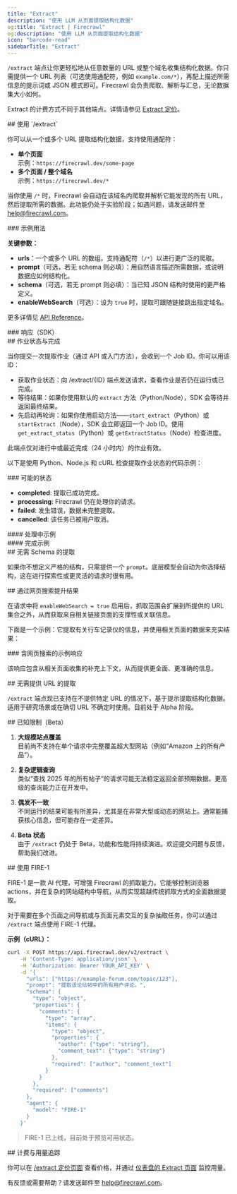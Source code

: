 ```yaml
---
title: "Extract"
description: "使用 LLM 从页面提取结构化数据"
og:title: "Extract | Firecrawl"
og:description: "使用 LLM 从页面提取结构化数据"
icon: "barcode-read"
sidebarTitle: "Extract"
---
```



`/extract` 端点让你更轻松地从任意数量的 URL 或整个域名收集结构化数据。你只需提供一个 URL 列表（可选使用通配符，例如 `example.com/*`），再配上描述所需信息的提示词或 JSON 模式即可。Firecrawl 会负责爬取、解析与汇总，无论数据集大小如何。

<Info>Extract 的计费方式不同于其他端点。详情请参见 [Extract 定价](https://www.firecrawl.dev/extract#pricing)。</Info>


<div id="using-extract">
  ## 使用 `/extract`
</div>

你可以从一个或多个 URL 提取结构化数据，支持使用通配符：

- **单个页面**  
  示例：`https://firecrawl.dev/some-page`
- **多个页面 / 整个域名**  
  示例：`https://firecrawl.dev/*`

当你使用 `/*` 时，Firecrawl 会自动在该域名内爬取并解析它能发现的所有 URL，然后提取所需的数据。此功能仍处于实验阶段；如遇问题，请发送邮件至 [help@firecrawl.com](mailto:help@firecrawl.com)。

<div id="example-usage">
  ### 示例用法
</div>

<CodeGroup>

<ExtractPython />
<ExtractNode />
<ExtractCURL />

</CodeGroup>

**关键参数：**

- **urls**：一个或多个 URL 的数组。支持通配符（`/*`）以进行更广泛的爬取。
- **prompt**（可选，若无 schema 则必填）：用自然语言描述所需数据，或说明数据应如何结构化。
- **schema**（可选，若无 prompt 则必填）：当已知 JSON 结构时使用的更严格定义。
- **enableWebSearch**（可选）：设为 `true` 时，提取可跟随链接跳出指定域名。

更多详情见 [API Reference](https://docs.firecrawl.dev/api-reference/endpoint/extract)。

<div id="response-sdks">
  ### 响应（SDK）
</div>

<ExtractOutput />

<div id="job-status-and-completion">
  ## 作业状态与完成
</div>

当你提交一次提取作业（通过 API 或入门方法），会收到一个 Job ID。你可以用该 ID：

- 获取作业状态：向 /extract/{ID} 端点发送请求，查看作业是否仍在运行或已完成。
- 等待结果：如果你使用默认的 `extract` 方法（Python/Node），SDK 会等待并返回最终结果。
- 先启动再轮询：如果你使用启动方法——`start_extract`（Python）或 `startExtract`（Node），SDK 会立即返回一个 Job ID。使用 `get_extract_status`（Python）或 `getExtractStatus`（Node）检查进度。

<Note>
  此端点仅对进行中或最近完成（24 小时内）的作业有效。
</Note>

以下是使用 Python、Node.js 和 cURL 检查提取作业状态的代码示例：

<CodeGroup>

<CheckExtractJobPython />
<CheckExtractJobJS />
<CheckExtractJobCURL />

</CodeGroup>

<div id="possible-states">
  ### 可能的状态
</div>

- **completed**: 提取已成功完成。
- **processing**: Firecrawl 仍在处理你的请求。
- **failed**: 发生错误，数据未完整提取。
- **cancelled**: 该任务已被用户取消。

<div id="pending-example">
  #### 处理中示例
</div>

<ExtractStatusPending />

<div id="completed-example">
  #### 完成示例
</div>

<ExtractStatusDone />

<div id="extracting-without-a-schema">
  ## 无需 Schema 的提取
</div>

如果你不想定义严格的结构，只需提供一个 `prompt`。底层模型会自动为你选择结构，这在进行探索性或更灵活的请求时很有用。

<CodeGroup>

<ExtractNoSchemaPython />
<ExtractNoSchemaJS />
<ExtractNoSchemaCURL />

</CodeGroup>

<ExtractNoSchemaOutput />

<div id="improving-results-with-web-search">
  ## 通过网页搜索提升结果
</div>

在请求中将 `enableWebSearch = true` 启用后，抓取范围会扩展到所提供的 URL 集合之外，从而获取来自相关链接页面的支撑性或关联信息。

下面是一个示例：它提取有关行车记录仪的信息，并使用相关页面的数据来充实结果：

<CodeGroup>

<ExtractWebSearchPython />
<ExtractWebSearchJS />
<ExtractWebSearchCURL />

</CodeGroup>

<div id="example-response-with-web-search">
  ### 含网页搜索的示例响应
</div>

<ExtractWebSearchOutput />

该响应包含从相关页面收集的补充上下文，从而提供更全面、更准确的信息。

<div id="extracting-without-urls">
  ## 无需提供 URL 的提取
</div>

`/extract` 端点现已支持在不提供特定 URL 的情况下，基于提示提取结构化数据。适用于研究场景或在确切 URL 不确定时使用。目前处于 Alpha 阶段。

<CodeGroup>

<ExtractWithoutURLsPython />
<ExtractWithoutURLsJS />
<ExtractWithoutURLsCURL />

</CodeGroup>

<div id="known-limitations-beta">
  ## 已知限制（Beta）
</div>

1. **大规模站点覆盖**  
   目前尚不支持在单个请求中完整覆盖超大型网站（例如“Amazon 上的所有产品”）。

2. **复杂逻辑查询**  
   类似“查找 2025 年的所有帖子”的请求可能无法稳定返回全部预期数据。更高级的查询能力正在开发中。

3. **偶发不一致**  
   不同运行的结果可能有所差异，尤其是在非常大型或动态的网站上。通常能捕获核心信息，但可能存在一定差异。

4. **Beta 状态**  
   由于 `/extract` 仍处于 Beta，功能和性能将持续演进。欢迎提交问题与反馈，帮助我们改进。

<div id="using-fire-1">
  ## 使用 FIRE-1
</div>

FIRE-1 是一款 AI 代理，可增强 Firecrawl 的抓取能力。它能够控制浏览器 actions，并在复杂的网站结构中导航，从而实现超越传统抓取方式的全面数据提取。

对于需要在多个页面之间导航或与页面元素交互的复杂抽取任务，你可以通过 `/extract` 端点使用 FIRE-1 代理。

**示例（cURL）：**

```bash
curl -X POST https://api.firecrawl.dev/v2/extract \
    -H 'Content-Type: application/json' \
    -H 'Authorization: Bearer YOUR_API_KEY' \
    -d '{
      "urls": ["https://example-forum.com/topic/123"],
      "prompt": "提取该论坛帖中的所有用户评论。",
      "schema": {
        "type": "object",
        "properties": {
          "comments": {
            "type": "array",
            "items": {
              "type": "object",
              "properties": {
                "author": {"type": "string"},
                "comment_text": {"type": "string"}
              },
              "required": ["author", "comment_text"]
            }
          }
        },
        "required": ["comments"]
      },
      "agent": {
        "model": "FIRE-1"
      }
    }'
```

> FIRE-1 已上线，目前处于预览可用状态。


<div id="billing-and-usage-tracking">
  ## 计费与用量追踪
</div>

你可以在 [/extract 定价页面](https://www.firecrawl.dev/extract#pricing) 查看价格，并通过 [仪表盘的 Extract 页面](https://www.firecrawl.dev/app/extract) 监控用量。

有反馈或需要帮助？请发送邮件至 [help@firecrawl.com](mailto:help@firecrawl.com)。